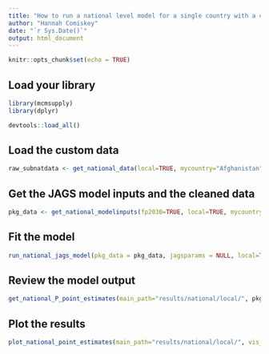 ```yaml
---
title: "How to run a national level model for a single country with a custom dataset"
author: "Hannah Comiskey"
date: "`r Sys.Date()`"
output: html_document
---
```



```r
knitr::opts_chunk$set(echo = TRUE)
```

## Load your library

```r
library(mcmsupply)
library(dplyr)
```


```r
devtools::load_all()
```

## Load the custom data 

```r
raw_subnatdata <- get_national_data(local=TRUE, mycountry="Afghanistan", surveydata_filepath="data-raw/sample_custom_datasets/national_user_input_test_correct.xlsx")

```

## Get the JAGS model inputs and the cleaned data

```r
pkg_data <- get_national_modelinputs(fp2030=TRUE, local=TRUE, mycountry="Afghanistan", startyear=1990, endyear=2025.5, nsegments=12, raw_data = cleaned_natdata)

```

## Fit the model 

```r
run_national_jags_model(pkg_data = pkg_data, jagsparams = NULL, local=TRUE, main_path = "results/national/local/", n_iter = 80000, n_burnin = 10000, n_thin = 35, mycountry="Afghanistan")
```

## Review the  model output

```r
get_national_P_point_estimates(main_path="results/national/local/", pkg_data, local=TRUE, mycountry="Afghanistan")
```

## Plot the results

```r
plot_national_point_estimates(main_path="results/national/local/", vis_path="visualisation/national/local/", pkg_data, local=TRUE, mycountry="Afghanistan") 
```
